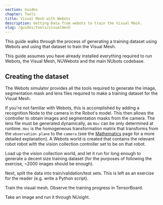 ```yaml
---
section: Guides
chapter: Tools
title: Visual Mesh with Webots
description: Getting Data from webots to train the Visual Mesh.
slug: /guides/tools/visualmesh
---
```


This guide walks through the process of generating a training dataset using Webots and using that dataset to train the Visual Mesh.

<Alert type='info'>

This guide assumes you have already installed everything required to run Webots, the Visual Mesh, NUWebots and the main NUbots codebase.

</Alert>

## Creating the dataset

The Webots simulator provides all the tools required to generate the image, segmentation mask and lens files required to make a training dataset for the Visual Mesh.

If you're not familiar with Webots, this is accomplished by adding a recognition Node to the camera in the Robot's model. This then allows the controller to obtain images and segmentation masks from the camera. The lens file must be generated dynamically, as `Hoc` can be only determined at runtime. `Hoc` is the homogeneous transformation matrix that transforms from the `observation plane` to the `camera` (see the [Mathematics](/system/foundations/mathematics) page for a more detailed explanation). A Webots world is created that contains the relevant robot robot with the vision collection controller set to be on that robot.

Load up the vision collection world, and let it run for long enough to generate a decent size training dataset (for the purposes of following the exercise, ~2000 images should be enough).

Next, split the data into train/validation/test sets. This is left as an exercise for the reader (e.g. write a Python script). 

Train the visual mesh. Observe the training progress in TensorBoard.

Take an image and run it through NUsight.
